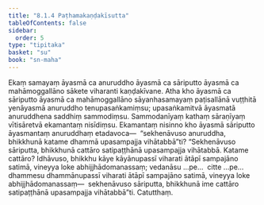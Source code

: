 ```yaml
---
title: "8.1.4 Paṭhamakaṇḍakīsutta"
tableOfContents: false
sidebar:
  order: 5
type: "tipitaka"
basket: "su"
book: "sn-maha"
---
```



<DynamicBreadcrumb />

<Division number="902" book="sn-maha">

<Paragraph number="1568" book="sn-maha">
Ekaṃ samayaṃ āyasmā ca anuruddho āyasmā ca sāriputto āyasmā ca mahāmoggallāno sākete viharanti kaṇḍakīvane. Atha kho āyasmā ca sāriputto āyasmā ca mahāmoggallāno sāyanhasamayaṃ paṭisallānā vuṭṭhitā yenāyasmā anuruddho tenupasaṅkamiṃsu; upasaṅkamitvā āyasmatā anuruddhena saddhiṃ sammodiṃsu. Sammodanīyaṃ kathaṃ sāraṇīyaṃ vītisāretvā ekamantaṃ nisīdiṃsu. Ekamantaṃ nisinno kho āyasmā sāriputto āyasmantaṃ anuruddhaṃ etadavoca—  “sekhenāvuso anuruddha, bhikkhunā katame dhammā upasampajja vihātabbā”ti?
</Paragraph>

<Paragraph number="1569" book="sn-maha">
“Sekhenāvuso sāriputta, bhikkhunā cattāro satipaṭṭhānā upasampajja vihātabbā. Katame cattāro? Idhāvuso, bhikkhu kāye kāyānupassī viharati ātāpī sampajāno satimā, vineyya loke abhijjhādomanassaṃ; vedanāsu …pe…  citte …pe…  dhammesu dhammānupassī viharati ātāpī sampajāno satimā, vineyya loke abhijjhādomanassaṃ—  sekhenāvuso sāriputta, bhikkhunā ime cattāro satipaṭṭhānā upasampajja vihātabbā”ti.

</Paragraph>
</Division>

<Paragraph number="1570" type="center" book="sn-maha">
Catutthaṃ.
</Paragraph>